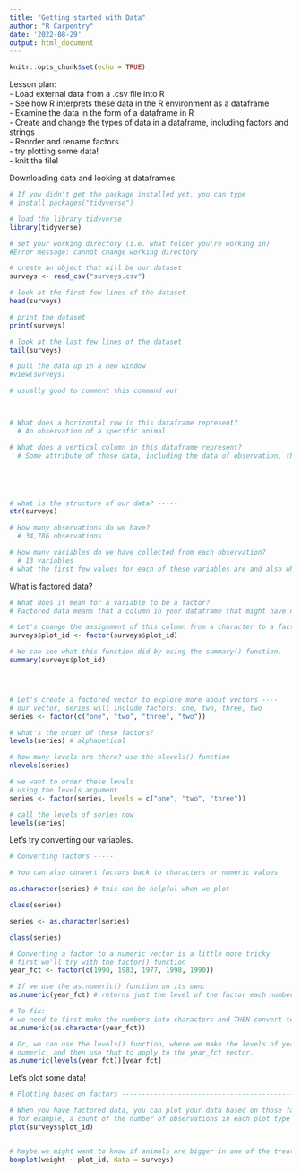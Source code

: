 ```yaml
---
title: "Getting started with Data"
author: "R Carpentry"
date: '2022-08-29'
output: html_document
---
```


```r
knitr::opts_chunk$set(echo = TRUE)
```

Lesson plan:   
 - Load external data from a .csv file into R  
 - See how R interprets these data in the R environment as a dataframe  
 - Examine the data in the form of a dataframe in R  
 - Create and change the types of data in a dataframe, including factors and strings  
 - Reorder and rename factors  
 - try plotting some data!  
 - knit the file!  
  
  
  
Downloading data and looking at dataframes.
```r
# If you didn't get the package installed yet, you can type 
# install.packages("tidyverse")

# load the library tidyverse
library(tidyverse)

# set your working directory (i.e. what folder you're working in)
#Error message: cannot change working directory

# create an object that will be our dataset
surveys <- read_csv("surveys.csv")

# look at the first few lines of the dataset
head(surveys)

# print the dataset
print(surveys)

# look at the last few lines of the dataset
tail(surveys)

# pull the data up in a new window
#view(surveys)

# usually good to comment this command out



# What does a horizontal row in this dataframe represent?
  # An observation of a specific animal

# What does a vertical column in this dataframe represent?
  # Some attribute of those data, including the data of observation, the species and size of the animal, and the type of plot they were observed in in our experiment





# what is the structure of our data? -----
str(surveys)

# How many observations do we have?
  # 34,786 observations

# How many variables do we have collected from each observation?
  # 13 variables
# what the first few values for each of these variables are and also what kind of variable they are: eg numeric vs. character


```

What is factored data?

```r

# What does it mean for a variable to be a factor?
# Factored data means that a column in your dataframe that might have numeric or character values may actually have a "hidden meaning" in which those numbers or characters actually represent groups or categories of data

# Let's change the assignment of this column from a character to a factor
surveys$plot_id <- factor(surveys$plot_id)

# We can see what this function did by using the summary() function.
summary(surveys$plot_id)




# Let's create a factored vector to explore more about vectors ----
# our vector, series will include factors: one, two, three, two
series <- factor(c("one", "two", "three", "two"))

# what's the order of these factors?
levels(series) # alphabetical

# how many levels are there? use the nlevels() function
nlevels(series)

# we want to order these levels
# using the levels argument
series <- factor(series, levels = c("one", "two", "three"))

# call the levels of series now
levels(series)

```

Let's try converting our variables.

```r

# Converting factors -----

# You can also convert factors back to characters or numeric values 

as.character(series) # this can be helpful when we plot

class(series)

series <- as.character(series)

class(series)

# Converting a factor to a numeric vector is a little more tricky
# first we'll try with the factor() function
year_fct <- factor(c(1990, 1983, 1977, 1998, 1990))

# If we use the as.numeric() function on its own:
as.numeric(year_fct) # returns just the level of the factor each number corresponds to

# To fix:
# we need to first make the numbers into characters and THEN convert to numeric
as.numeric(as.character(year_fct))

# Or, we can use the levels() function, where we make the levels of year_fct
# numeric, and then use that to apply to the year_fct vector. 
as.numeric(levels(year_fct))[year_fct]

```

Let's plot some data!

```r

# Plotting based on factors --------------------------------------------------------

# When you have factored data, you can plot your data based on those factors to see,
# for example, a count of the number of observations in each plot type
plot(surveys$plot_id)


# Maybe we might want to know if animals are bigger in one of the treatment groups
boxplot(weight ~ plot_id, data = surveys)

```